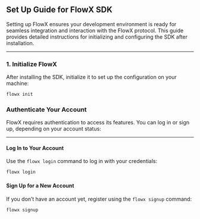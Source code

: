 ## Set Up Guide for FlowX SDK

Setting up FlowX ensures your development environment is ready for seamless integration and interaction with the FlowX protocol. This guide provides detailed instructions for initializing and configuring the SDK after installation.

---

### 1. **Initialize FlowX**
After installing the SDK, initialize it to set up the configuration on your machine:

```bash
flowx init
```
### Authenticate Your Account

FlowX requires authentication to access its features. You can log in or sign up, depending on your account status:

---

#### **Log In to Your Account**  
Use the `flowx login` command to log in with your credentials:

```bash
flowx login
```

#### **Sign Up for a New Account**

If you don’t have an account yet, register using the `flowx signup` command:

```bash
flowx signup
```
